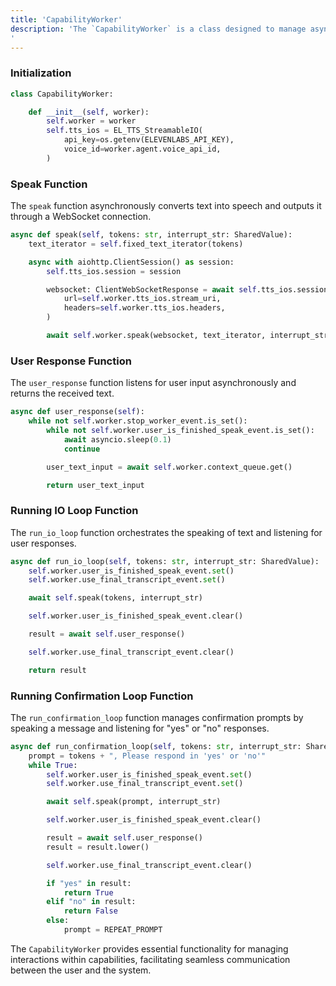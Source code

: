 ```yaml
---
title: 'CapabilityWorker'
description: 'The `CapabilityWorker` is a class designed to manage asynchronous input and output operations for capabilities within the system. It handles tasks such as speaking responses, listening for user input, and managing user interaction loops.
'
---
```


### Initialization

```python
class CapabilityWorker:

    def __init__(self, worker):
        self.worker = worker
        self.tts_ios = EL_TTS_StreamableIO(
            api_key=os.getenv(ELEVENLABS_API_KEY),
            voice_id=worker.agent.voice_api_id,
        )
```

### Speak Function

The `speak` function asynchronously converts text into speech and outputs it through a WebSocket connection.

```python
async def speak(self, tokens: str, interrupt_str: SharedValue):
    text_iterator = self.fixed_text_iterator(tokens)

    async with aiohttp.ClientSession() as session:
        self.tts_ios.session = session

        websocket: ClientWebSocketResponse = await self.tts_ios.session.ws_connect(
            url=self.worker.tts_ios.stream_uri,
            headers=self.worker.tts_ios.headers,
        )

        await self.worker.speak(websocket, text_iterator, interrupt_str)
```


### User Response Function

The `user_response` function listens for user input asynchronously and returns the received text.

```python
async def user_response(self):
    while not self.worker.stop_worker_event.is_set():
        while not self.worker.user_is_finished_speak_event.is_set():
            await asyncio.sleep(0.1)
            continue

        user_text_input = await self.worker.context_queue.get()

        return user_text_input
```


### Running IO Loop Function

The `run_io_loop` function orchestrates the speaking of text and listening for user responses.

```python
async def run_io_loop(self, tokens: str, interrupt_str: SharedValue):
    self.worker.user_is_finished_speak_event.set()
    self.worker.use_final_transcript_event.set()

    await self.speak(tokens, interrupt_str)

    self.worker.user_is_finished_speak_event.clear()

    result = await self.user_response()

    self.worker.use_final_transcript_event.clear()

    return result
```


### Running Confirmation Loop Function

The `run_confirmation_loop` function manages confirmation prompts by speaking a message and listening for "yes" or "no" responses.

```python
async def run_confirmation_loop(self, tokens: str, interrupt_str: SharedValue):
    prompt = tokens + ", Please respond in 'yes' or 'no'"
    while True:
        self.worker.user_is_finished_speak_event.set()
        self.worker.use_final_transcript_event.set()

        await self.speak(prompt, interrupt_str)

        self.worker.user_is_finished_speak_event.clear()

        result = await self.user_response()
        result = result.lower()

        self.worker.use_final_transcript_event.clear()

        if "yes" in result:
            return True
        elif "no" in result:
            return False
        else:
            prompt = REPEAT_PROMPT
```


The `CapabilityWorker` provides essential functionality for managing interactions within capabilities, facilitating seamless communication between the user and the system.
